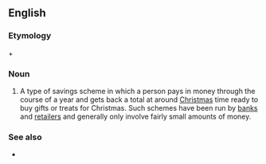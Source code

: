 ==English==

===Etymology===
{{term|Christmas}} + {{term|club}}

===Noun===
{{en-noun|sg=[[Christmas]] [[club]]}}
# {{banking}} A type of savings scheme in which a person pays in money through the course of a year and gets back a total at around [[Christmas]] time ready to buy gifts or treats for Christmas.  Such schemes have been run by [[bank]]s and [[retailer]]s and generally only involve fairly small amounts of money.

===See also===
* {{pedia}}